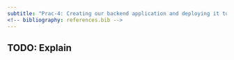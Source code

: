 ```yaml
---
subtitle: "Prac-4: Creating our backend application and deploying it to AWS!"
<!-- bibliography: references.bib -->
---
```


## TODO: Explain